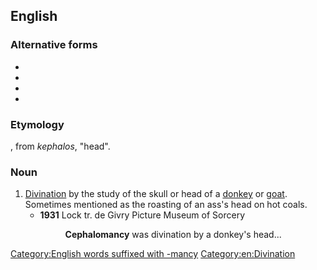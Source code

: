 ==English==

===Alternative forms===
* {{l|en|cephaleonomancy}}
* {{l|en|cephalonomancy}}
* {{l|en|kephalomancy}}
* {{l|en|kephalonomancy}}

===Etymology===
{{confix|cephalo|mancy|lang=en}}, from {{etyl|grc|en}} ''kephalos'', "head".

===Noun===
{{en-noun|-}}

# [[divination|Divination]] by the study of the skull or head of a [[donkey]] or [[goat]]. Sometimes mentioned as the roasting of an ass's head on hot coals.
#* '''1931''' Lock tr. de Givry Picture Museum of Sorcery
#*: '''Cephalomancy''' was divination by a donkey's head...

[[Category:English words suffixed with -mancy]]
[[Category:en:Divination]]